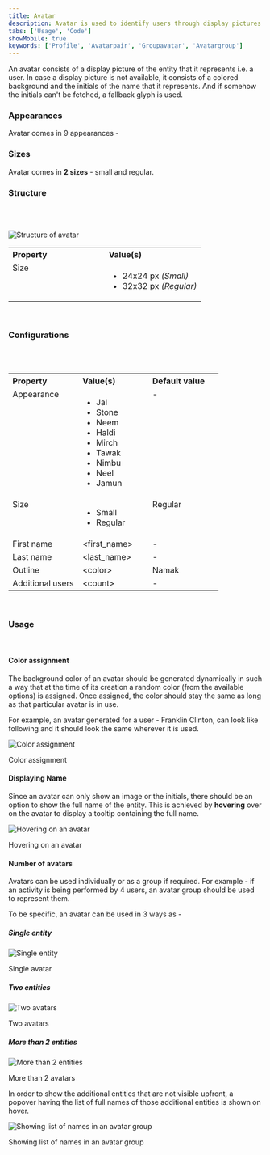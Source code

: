 ```yaml
---
title: Avatar
description: Avatar is used to identify users through display pictures or their initials.
tabs: ['Usage', 'Code']
showMobile: true
keywords: ['Profile', 'Avatarpair', 'Groupavatar', 'Avatargroup']
---
```


An avatar consists of a display picture of the entity that it represents i.e. a user. In case a display picture is not available, it consists of a colored background and the initials of the name that it represents. And if somehow the initials can't be fetched, a fallback glyph is used.

### Appearances
Avatar comes in 9 appearances -
<Preview name='components-avatar-variants-appearance--appearance' />

### Sizes
Avatar comes in **2 sizes** - small and regular.
<Preview name='components-avatar-variants-size--size' />

### Structure
<br/>
<br/>

![Structure of avatar](./images/avatar-structure.png)
<br/>

<table style="width: 100%">
 <tbody>
   <tr>
     <th style="width:50%; text-align: left;">Property</th>
     <th style="width:50%; text-align: left;">Value(s)</th>
   </tr>
   <tr style="vertical-align: top">
     <td>Size</td>
     <td>
         <ul>
             <li>24x24 px <em>(Small)</em></li>
             <li>32x32 px <em>(Regular)</em></li>
         </ul>
     </td>
   </tr>
 </tbody>
</table>
<br/>

### Configurations

<br/>
<br/>

<table style="width: 100%">
  <tbody>
    <tr>
      <th style="width:33%; text-align: left;">Property</th>
      <th style="width:33%; text-align: left;">Value(s)</th>
      <th style="width:33%; text-align: left;">Default value</th>
    </tr>
    <tr style="vertical-align: top">
      <td>Appearance</td>
      <td>
          <ul>
              <li>Jal</li>
              <li>Stone</li>
              <li>Neem</li>
              <li>Haldi</li>
              <li>Mirch</li>
              <li>Tawak</li>
              <li>Nimbu</li>
              <li>Neel</li>
              <li>Jamun</li>
          </ul>
      </td>
      <td>-</td>
    </tr>
    <tr style="vertical-align: top">
      <td>Size</td>
      <td>
          <ul>
              <li>Small</li>
              <li>Regular</li>
          </ul>
      </td>
      <td>Regular</td>
    </tr>
    <tr style="vertical-align: top">
      <td>First name</td>
      <td>&#60;first_name&#62;</td>
      <td>-</td>
    </tr>
    <tr style="vertical-align: top">
      <td>Last name</td>
      <td>&#60;last_name&#62;</td>
      <td>-</td>
    </tr>
    <tr style="vertical-align: top">
      <td>Outline</td>
      <td>&#60;color&#62;</td>
      <td>Namak</td>
    </tr>
    <tr style="vertical-align: top">
      <td>Additional users</td>
      <td>&#60;count&#62;</td>
      <td>-</td>
    </tr>
  </tbody>
</table>
<br/>


### Usage
<br/>

#### Color assignment
The background color of an avatar should be generated dynamically in such a way that at the time of its creation a random color (from the available options) is assigned. Once assigned, the color should stay the same as long as that particular avatar is in use.

For example, an avatar generated for a user - Franklin Clinton, can look like following and it should look the same wherever it is used.

![Color assignment](./images/avatar-1.png)
<Caption>Color assignment</Caption>
<br/>

#### Displaying Name
Since an avatar can only show an image or the initials, there should be an option to show the full name of the entity. This is achieved by **hovering** over on the avatar to display a tooltip containing the full name.

![Hovering on an avatar](./images/avatar-2.png)
<Caption>Hovering on an avatar</Caption>
<br/>

#### Number of avatars
Avatars can be used individually or as a group if required. For example - if an activity is being performed by 4 users, an avatar group should be used to represent them.

To be specific, an avatar can be used in 3 ways as -
##### Single entity

![Single entity](./images/avatar-1.png)
<Caption>Single avatar</Caption>

##### Two entities
![Two avatars](./images/avatar-3.png)
<Caption>Two avatars</Caption>

##### More than 2 entities
![More than 2 entities](./images/avatar-4.png)
<Caption>More than 2 avatars</Caption>

In order to show the additional entities that are not visible upfront, a popover having the list of full names of those additional entities is shown on hover.

![Showing list of names in an avatar group](./images/avatar-5.png)
<Caption>Showing list of names in an avatar group</Caption>
<br/>